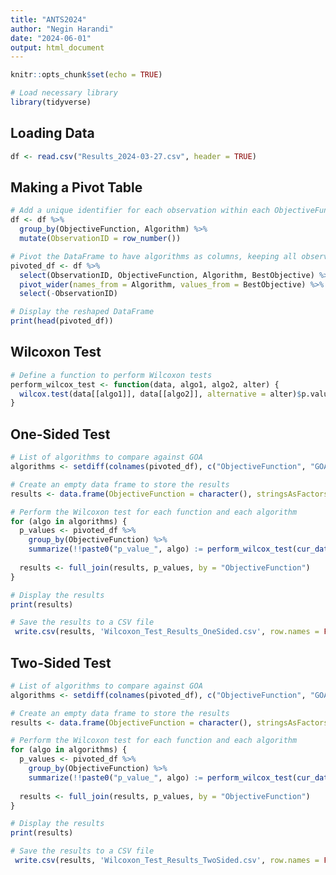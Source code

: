 ```yaml
---
title: "ANTS2024"
author: "Negin Harandi"
date: "2024-06-01"
output: html_document
---
```


```r
knitr::opts_chunk$set(echo = TRUE)
```

```r
# Load necessary library
library(tidyverse)
```

## Loading Data

```r
df <- read.csv("Results_2024-03-27.csv", header = TRUE)
```

## Making a Pivot Table

```r
# Add a unique identifier for each observation within each ObjectiveFunction and Algorithm
df <- df %>%
  group_by(ObjectiveFunction, Algorithm) %>%
  mutate(ObservationID = row_number())

# Pivot the DataFrame to have algorithms as columns, keeping all observations
pivoted_df <- df %>%
  select(ObservationID, ObjectiveFunction, Algorithm, BestObjective) %>%
  pivot_wider(names_from = Algorithm, values_from = BestObjective) %>%
  select(-ObservationID)

# Display the reshaped DataFrame
print(head(pivoted_df))
```
## Wilcoxon Test

```r
# Define a function to perform Wilcoxon tests
perform_wilcox_test <- function(data, algo1, algo2, alter) {
  wilcox.test(data[[algo1]], data[[algo2]], alternative = alter)$p.value
}
```

## One-Sided Test

```r
# List of algorithms to compare against GOA
algorithms <- setdiff(colnames(pivoted_df), c("ObjectiveFunction", "GOA"))

# Create an empty data frame to store the results
results <- data.frame(ObjectiveFunction = character(), stringsAsFactors = FALSE)

# Perform the Wilcoxon test for each function and each algorithm
for (algo in algorithms) {
  p_values <- pivoted_df %>%
    group_by(ObjectiveFunction) %>%
    summarize(!!paste0("p_value_", algo) := perform_wilcox_test(cur_data(), "GOA", algo, alter="less"))
  
  results <- full_join(results, p_values, by = "ObjectiveFunction")
}

# Display the results
print(results)

# Save the results to a CSV file
 write.csv(results, 'Wilcoxon_Test_Results_OneSided.csv', row.names = FALSE)
```

## Two-Sided Test

```r
# List of algorithms to compare against GOA
algorithms <- setdiff(colnames(pivoted_df), c("ObjectiveFunction", "GOA"))

# Create an empty data frame to store the results
results <- data.frame(ObjectiveFunction = character(), stringsAsFactors = FALSE)

# Perform the Wilcoxon test for each function and each algorithm
for (algo in algorithms) {
  p_values <- pivoted_df %>%
    group_by(ObjectiveFunction) %>%
    summarize(!!paste0("p_value_", algo) := perform_wilcox_test(cur_data(), "GOA", algo, alter="two.sided"))
  
  results <- full_join(results, p_values, by = "ObjectiveFunction")
}

# Display the results
print(results)

# Save the results to a CSV file
 write.csv(results, 'Wilcoxon_Test_Results_TwoSided.csv', row.names = FALSE)
```

